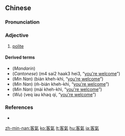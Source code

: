 {{also|客气}}
==Chinese==
{{zh-forms|s=客气}}

===Pronunciation===
{{zh-pron
|m=kèqì,tl=y
|c=haak3 hei3
|h=pfs=hak-hi
|ma=zh-kèqi.ogg
|md=káh-ké
|mn=kheh-khì
|w=4khaq qi
|cat=a
}}

===Adjective===
{{zh-adj}}

# [[polite]]

====Derived terms====
* (''Mandarin'') {{zh-l|不客氣}}
* (''Cantonese'') {{zh-l|唔使客氣}} (m4 sai2 haak3 hei3, “[[you're welcome]]”)
* (''Min Nan'') {{zh-l|免客氣}} (bián kheh-khì, “[[you're welcome]]”)
* (''Min Nan'') {{zh-l|毋免客氣}} (m̄-bián kheh-khì, “[[you're welcome]]”)
* (''Min Nan'') {{zh-l|莫客氣}} (mài kheh-khì, “[[you're welcome]]”)
* (''Wu'') {{zh-l|勿要客氣}} (veq iau khaq qi, “[[you're welcome]]”)

===References===
*{{thcwd|4888}}

[[zh-min-nan:客氣]]
[[ko:客氣]]
[[lt:客氣]]
[[hu:客氣]]
[[ja:客氣]]